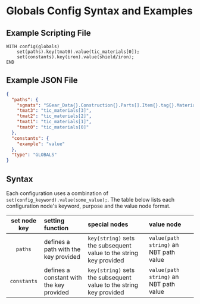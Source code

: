 # Globals Config Syntax and Examples

## Example Scripting File
```
WITH config(globals)
    set(paths).key(tmat0).value(tic_materials[0]);
    set(constants).key(iron).value(shield/iron);
END
```
## Example JSON File
```json
{
  "paths": {
    "sgmats": "SGear_Data{}.Construction{}.Parts[].Item{}.tag{}.Materials[].ID",
    "tmat3": "tic_materials[3]",
    "tmat2": "tic_materials[2]",
    "tmat1": "tic_materials[1]",
    "tmat0": "tic_materials[0]"
  },
  "constants": {
    "example": "value"
  },
  "type": "GLOBALS"
}
```

## Syntax
Each configuration uses a combination of `set(config_keyword).value(some_value);`.  The table below lists each configuration node's keyword, purpose and the value node format.

| set node key | setting function                         | special nodes                                                      | value node                             |
|:------------:|:-----------------------------------------|:-------------------------------------------------------------------|:---------------------------------------|
|   `paths`    | defines a path with the key provided     | `key(string)` sets the subsequent value to the string key provided | `value(path string)` an NBT path value |
| `constants`  | defines a constant with the key provided | `key(string)` sets the subsequent value to the string key provided | `value(path string)` an NBT path value |